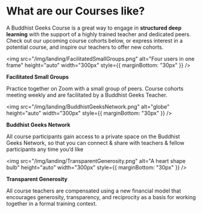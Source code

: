 
<Box gap={64} padding={32}>

<Box width={700} ma>

# What are our Courses like?

A Buddhist Geeks Course is a great way to engage in **structured deep learning** with the support of a highly trained teacher and dedicated peers. Check out our upcoming course cohorts below, or express interest in a potential course, and inspire our teachers to offer new cohorts.

</Box>

<LandingPageFeatures min={200}>

<div>

<img
  src="/img/landing/FacilitatedSmallGroups.png"
  alt="Four users in one frame"
  height="auto"
  width="300px"
  style={{ marginBottom: "30px" }}
/>

**Facilitated Small Groups**

Practice together on Zoom with a small group of peers. Course cohorts meeting weekly and are facilitated by a Buddhist Geeks Teacher.

</div>

<div>

<img
  src="/img/landing/BuddhistGeeksNetwork.png"
  alt="globe"
  height="auto"
  width="300px"
  style={{ marginBottom: "30px" }}
/>

**Buddhist Geeks Network**

All course participants gain access to a private space on the Buddhist Geeks Network, so that you can connect & share with teachers & fellow participants any time you’d like

</div>

<div>

<img
  src="/img/landing/TransparentGenerosity.png"
  alt="A heart shape bulb"
  height="auto"
  width="300px"
  style={{ marginBottom: "30px" }}
/>

**Transparent Generosity**

All course teachers are compensated using a new financial model that encourages generosity, transparency, and reciprocity as a basis for working together in a formal training context.

</div>

</LandingPageFeatures>

</Box>

